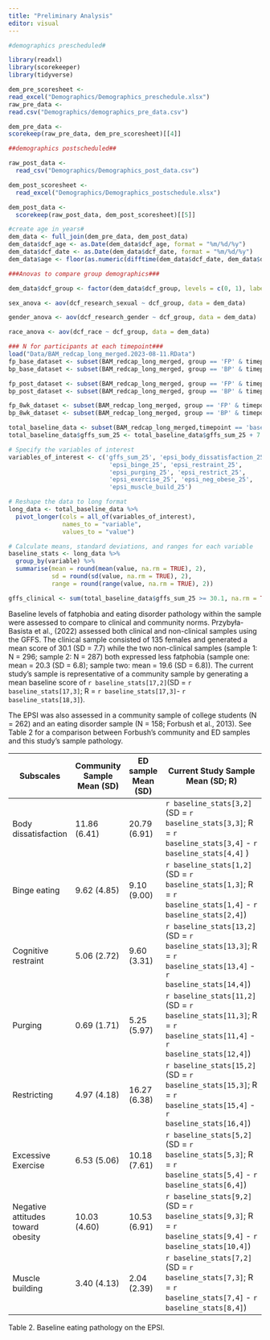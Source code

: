 ```yaml
---
title: "Preliminary Analysis"
editor: visual
---
```


```r
#demographics prescheduled#

library(readxl)
library(scorekeeper)
library(tidyverse)

dem_pre_scoresheet <-
read_excel("Demographics/Demographics_preschedule.xlsx")
raw_pre_data <-
read.csv("Demographics/demographics_pre_data.csv")

dem_pre_data <-
scorekeep(raw_pre_data, dem_pre_scoresheet)[[4]] 
```

```r
##demographics postscheduled##

raw_post_data <-
  read_csv("Demographics/Demographics_post_data.csv")

dem_post_scoresheet <-
  read_excel("Demographics/Demographics_postschedule.xlsx")

dem_post_data <-
  scorekeep(raw_post_data, dem_post_scoresheet)[[5]]
```

```r
#create age in years#
dem_data <- full_join(dem_pre_data, dem_post_data)
dem_data$dcf_age <- as.Date(dem_data$dcf_age, format = "%m/%d/%y")
dem_data$dcf_date <- as.Date(dem_data$dcf_date, format = "%m/%d/%y")
dem_data$age <- floor(as.numeric(difftime(dem_data$dcf_date, dem_data$dcf_age, units = "days")) / 365.25)
```

```r
###Anovas to compare group demographics###

dem_data$dcf_group <- factor(dem_data$dcf_group, levels = c(0, 1), labels = c("Body Project", "BAM"))

sex_anova <- aov(dcf_research_sexual ~ dcf_group, data = dem_data)

gender_anova <- aov(dcf_research_gender ~ dcf_group, data = dem_data)

race_anova <- aov(dcf_race ~ dcf_group, data = dem_data)

```

```r
### N for participants at each timepoint###
load("Data/BAM_redcap_long_merged.2023-08-11.RData")
fp_base_dataset <- subset(BAM_redcap_long_merged, group == 'FP' & timepoint == 'baseline')
bp_base_dataset <- subset(BAM_redcap_long_merged, group == 'BP' & timepoint == 'baseline')

fp_post_dataset <- subset(BAM_redcap_long_merged, group == 'FP' & timepoint == 'post')
bp_post_dataset <- subset(BAM_redcap_long_merged, group == 'BP' & timepoint == 'post')

fp_8wk_dataset <- subset(BAM_redcap_long_merged, group == 'FP' & timepoint == '8wk')
bp_8wk_dataset <- subset(BAM_redcap_long_merged, group == 'BP' & timepoint == '8wk')

total_baseline_data <- subset(BAM_redcap_long_merged,timepoint == 'baseline')
total_baseline_data$gffs_sum_25 <- total_baseline_data$gffs_sum_25 + 7
```

```r
# Specify the variables of interest
variables_of_interest <- c('gffs_sum_25', 'epsi_body_dissatisfaction_25', 
                            'epsi_binge_25', 'epsi_restraint_25', 
                            'epsi_purging_25', 'epsi_restrict_25', 
                            'epsi_exercise_25', 'epsi_neg_obese_25', 
                            'epsi_muscle_build_25')

# Reshape the data to long format
long_data <- total_baseline_data %>%
  pivot_longer(cols = all_of(variables_of_interest),
               names_to = "variable",
               values_to = "value")

# Calculate means, standard deviations, and ranges for each variable
baseline_stats <- long_data %>%
  group_by(variable) %>%
  summarise(mean = round(mean(value, na.rm = TRUE), 2),
            sd = round(sd(value, na.rm = TRUE), 2),
            range = round(range(value, na.rm = TRUE), 2))

```

```r

gffs_clinical <- sum(total_baseline_data$gffs_sum_25 >= 30.1, na.rm = TRUE)
```

Baseline levels of fatphobia and eating disorder pathology within the sample were assessed to compare to clinical and community norms. Przybyła-Basista et al., (2022) assessed both clinical and non-clinical samples using the GFFS. The clinical sample consisted of 135 females and generated a mean score of 30.1 (SD = 7.7) while the two non-clinical samples (sample 1: N = 296; sample 2: N = 287) both expressed less fatphobia (sample one: mean = 20.3 (SD = 6.8); sample two: mean = 19.6 (SD = 6.8)). The current study's sample is representative of a community sample by generating a mean baseline score of `r baseline_stats[17,2]`(SD = `r baseline_stats[17,3]`; R = `r baseline_stats[17,3]`- `r baseline_stats[18,3]`).

The EPSI was also assessed in a community sample of college students (N = 262) and an eating disorder sample (N = 158; Forbush et al., 2013). See Table 2 for a comparison between Forbush's community and ED samples and this study's sample pathology.

| Subscales                         | Community Sample Mean (SD) | ED sample Mean (SD) | Current Study Sample Mean (SD; R)                                                                                 |
|-----------------------------------|----------------------------|---------------------|-------------------------------------------------------------------------------------------------------------------|
| Body dissatisfaction              | 11.86 (6.41)               | 20.79 (6.91)        | `r baseline_stats[3,2]` (SD = `r baseline_stats[3,3]`; R = `r baseline_stats[3,4]` - `r baseline_stats[4,4]` )    |
| Binge eating                      | 9.62 (4.85)                | 9.10 (9.00)         | `r baseline_stats[1,2]` (SD = `r baseline_stats[1,3]`; R = `r baseline_stats[1,4]` - `r baseline_stats[2,4]`)     |
| Cognitive restraint               | 5.06 (2.72)                | 9.60 (3.31)         | `r baseline_stats[13,2]` (SD = `r baseline_stats[13,3]`; R = `r baseline_stats[13,4]` - `r baseline_stats[14,4]`) |
| Purging                           | 0.69 (1.71)                | 5.25 (5.97)         | `r baseline_stats[11,2]` (SD = `r baseline_stats[11,3]`; R = `r baseline_stats[11,4]` - `r baseline_stats[12,4]`) |
| Restricting                       | 4.97 (4.18)                | 16.27 (6.38)        | `r baseline_stats[15,2]` (SD = `r baseline_stats[15,3]`; R = `r baseline_stats[15,4]` - `r baseline_stats[16,4]`) |
| Excessive Exercise                | 6.53 (5.06)                | 10.18 (7.61)        | `r baseline_stats[5,2]` (SD = `r baseline_stats[5,3]`; R = `r baseline_stats[5,4]` - `r baseline_stats[6,4]`)     |
| Negative attitudes toward obesity | 10.03 (4.60)               | 10.53 (6.91)        | `r baseline_stats[9,2]` (SD = `r baseline_stats[9,3]`; R = `r baseline_stats[9,4]` - `r baseline_stats[10,4]`)    |
| Muscle building                   | 3.40 (4.13)                | 2.04 (2.39)         | `r baseline_stats[7,2]` (SD = `r baseline_stats[7,3]`; R = `r baseline_stats[7,4]` - `r baseline_stats[8,4]`)     |

Table 2. Baseline eating pathology on the EPSI.\
